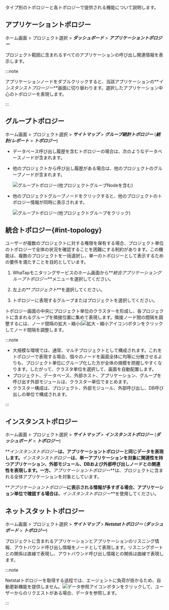 タイプ別のトポロジーと各トポロジーで提供される機能について説明します。

## アプリケーショントポロジー

ホーム画面 > プロジェクト選択 > **_ダッシュボード_** > **_アプリケーショントポロジー_**

<ImgLang img='application_topology.png' desc='アプリケーショントポロジー' />

プロジェクト範囲に含まれるすべてのアプリケーションの呼び出し関連情報を表示します。 

:::note

アプリケーションノードをダブルクリックすると、当該アプリケーションの**_インスタンストプロージー_**画面に切り替わります。選択したアプリケーション中心のトポロジーを表現します。

:::

## グループトポロジー

ホーム画面 > プロジェクト選択 > **_サイトマップ_** > **_グループ統計トポロジー_** (**_統計/レポート_** > **_トポロジー_**)

-   データベース呼び出し履歴を含むトポロジーの場合は、次のようなデータベースノードが含まれます。

    <ImgLang img='group_topology_1.png' desc='グループトポロジー' />

-   他のプロジェクトから呼び出し履歴がある場合は、他のプロジェクトのグループノードが含まれます。

    ![グループトポロジー(他プロジェクトグループNodeを含む)](https://img.whatap.io/media/user_guide_application/topology/group_topology_2.png)

-   他のプロジェクトグループノードをクリックすると、他のプロジェクトのトポロジー情報が同時に表示されます。

    ![グループトポロジー(他プロジェクトグループをクリック)](https://img.whatap.io/media/user_guide_application/topology/group_topology_with_other_project.png)

## 統合トポロジー{#int-topology}

ユーザーが複数のプロジェクトに対する権限を保有する場合、プロジェクト単位のトポロジーで全体の状況を確認することを困難にする制約があります。この機能は、複数のプロジェクトを一括選択し、単一のトポロジーとして表示するための要件を満たすことを目的としています。

1.  WhaTapモニタリングサービスのホーム画面から**_統合アプリケーショングループトポロジー_**メニューを選択してください。

2.  左上の**_プロジェクト_**を選択してください。

    <ImgLang img='uni-topology-select-project.png' desc='プロジェクト選択' />

3.  トポロジーに表現するグループまたはプロジェクトを選択してください。

トポロジー画面の中央にプロジェクト単位のクラスターを形成し、各プロジェクトに含まれるグループを隣接位置に集めて表現します。隣接ノード間の間隔を調整するには、ノード間隔の拡大・縮小(![拡大・縮小アイコン](/img/ico-topology-node-zoom.png))ボタンをクリックしてノード間隔を調整します。

:::note

-   大規模な環境では、通常、マルチプロジェクトとして構成されます。これをトポロジーで表現する場合、個々のノードを画面全体に均等に分散させるよりも、プロジェクト単位にグループ化した方が全体の規模を把握しやすくなります。したがって、クラスタ単位を選択して、画面を自動配置します。
-   プロジェクト、データベース、外部ホスト、アプリケーション、グループを呼び出す外部モジュールは、クラスター単位でまとめます。
-   クラスター構成は、プロジェクト、外部モジュール、外部呼び出し、DB呼び出しの単位で構成されます。

:::

## インスタンストポロジー

ホーム画面 > プロジェクト選択 > **_サイトマップ_** > **_インスタンストポロジー_** (**_ダッシュボード_** > **_トポロジー_**)

**_インスタンストポロジー_**は、アプリケーショントポロジーと同じデータを表現します。**_インスタンストポロジー_**は、単一アプリケーションを対象に関連性を持つアプリケーション、外部モジュール、DBおよび外部呼び出しノードとの関連性を表現します。一方、**_アプリケーショントポロジー_**は、プロジェクトに含まれる全体アプリケーションを対象としています。

**_アプリケーショントポロジー_**に表示される情報が多すぎる場合、アプリケーション単位で確認する場合は、**_インスタンストポロジー_**を使用してください。

<ImgLang img='instance_topology.png' desc='インスタンストポロジー' />

## ネットスタットトポロジー

ホーム画面 > プロジェクト選択 > **_サイトマップ_** > **_Netstatトポロジー_** (**_ダッシュボード_** > **_トポロジー_**)

プロジェクトに含まれるアプリケーションとアプリケーションのリスニング情報、アウトバウンド呼び出し情報をノードとして表現します。リスニングポートとの関係は直線で表現し、アウトバウンド呼び出し情報との関係は曲線で表現します。

<ImgLang img='netstat-topology.png' desc='Netstatトポロジー' />

:::note

Netstatトポロジーを取得する過程では、エージェントに負荷が掛かるため、自動更新機能を提供しません。![データ参照アイコン](/img/ico-btn-search.png)ボタンをクリックして、ユーザーからのリクエストがある場合、データを参照します。

:::
